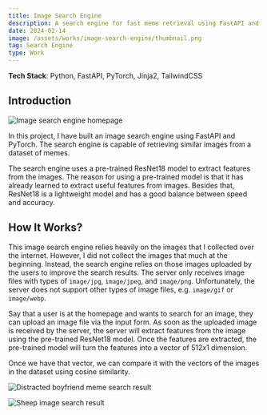 ```yaml
---
title: Image Search Engine
description: A search engine for fast meme retrieval using FastAPI and PyTorch
date: 2024-02-14
image: /assets/works/image-search-engine/thumbnail.png
tag: Search Engine
type: Work
---
```


**Tech Stack**: Python, FastAPI, PyTorch, Jinja2, TailwindCSS

## Introduction

![Image search engine homepage](/assets/works/image-search-engine/thumbnail.png "Image search engine homepage")

In this project, I have built an image search engine using FastAPI and PyTorch.
The search engine is capable of retrieving similar images from a dataset of memes.

The search engine uses a pre-trained ResNet18 model to extract features from the images.
The reason for using a pre-trained model is that it has already learned to extract useful features from images.
Besides that, ResNet18 is a lightweight model and has a good balance between speed and accuracy.

## How It Works?

This image search engine relies heavily on the images that I collected over the internet.
However, I did not collect the images that much at the beginning.
Instead, the search engine relies on those images uploaded by the users to improve the search results.
The server only receives image files with types of `image/jpg`, `image/jpeg`, and `image/png`.
Unfortunately, the server does not support other types of image files, e.g. `image/gif` or `image/webp`.

Say that a user is at the homepage and wants to search for an image, they can upload an image file via the input form.
As soon as the uploaded image is received by the server, the server will extract features from the image using the pre-trained ResNet18 model.
Once the features are extracted, the pre-trained model will turn the features into a vector of $512x1$ dimension.

Once we have that vector, we can compare it with the vectors of the images in the dataset using cosine similarity.

![Distracted boyfriend meme search result](/assets/works/image-search-engine/distracted-boyfriend.png "Distracted boyfriend meme search result")

![Sheep image search result](/assets/works/image-search-engine/sheep.png "Sheep image search result")
